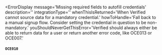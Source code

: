 
<ErrorDisplay
  message='Missing required fields to autofill credentials'
  description=''
  integrationType=''
  whenThisIsReturned='When Verified cannot source data for a mandatory credential.' 
  howToHandle='Fall back to a manual signup flow. Consider setting the credential in question to be non-mandatory.'
  youShouldNeverGetThisError='Verified should always either be able to return data for a user or return another error code, like OCE013 or OCE007.'
>
  #### `OCE010`
</ErrorDisplay>